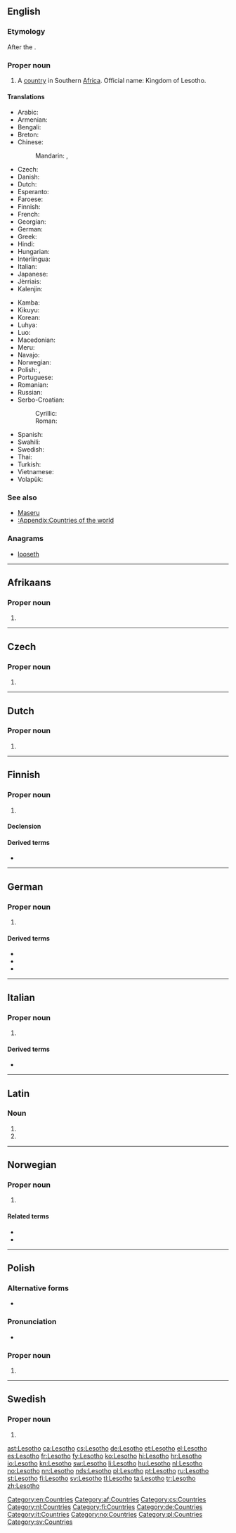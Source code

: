 ==English==
{{wikipedia}}

===Etymology===
After the {{w|Sotho|Sotho people}}.

===Proper noun===
{{en-proper noun}}

# A [[country]] in Southern [[Africa]]. Official name: Kingdom of Lesotho.

====Translations====
{{trans-top|country in Southern Africa}}
* Arabic: {{t-|ar|ليسوتو|m|tr=lisuutu}}
* Armenian: {{t-|hy|Լեսոթո|tr=Lesot'o}}
* Bengali: {{t-|bn|লেসোথো}}
* Breton: {{t-|br|Lesotho}}
* Chinese:
*: Mandarin: {{t-|cmn|萊索托|sc=Hani}}, {{t-|cmn|莱索托|tr=Láisuǒtuō|sc=Hani}}
* Czech: {{t+|cs|Lesotho|n}}
* Danish: {{t-|da|Lesotho}}
* Dutch: {{t+|nl|Lesotho}}
* Esperanto: {{t-|eo|Lesoto}}
* Faroese: {{t|fo|Lesoto|n}}
* Finnish: {{t+|fi|Lesotho}}
* French: {{t+|fr|Lesotho|m}}
* Georgian: {{t-|ka|ლესოთო|tr=lesot'o|sc=Geor}}
* German: {{t+|de|Lesotho}}
* Greek: {{t+|el|Λεσόθο|n|tr=Lesótho}}
* Hindi: {{t+|hi|लेसोथो|tr=lesōthō}}
* Hungarian: {{t-|hu|Lesothó}}
* Interlingua: {{t-|ia|Lesotho}}
* Italian: {{t-|it|Lesotho|m}}
* Japanese: {{t-|ja|レソト|tr=Resoto}}
* Jèrriais: {{tø|roa-jer|Lesotho|m}}
* Kalenjin: {{tø|kln|Lesotho}}
{{trans-mid}}
* Kamba: {{tø|kam|Lesotho}}
* Kikuyu: {{tø|ki|Lesotho}}
* Korean: {{t+|ko|레소토|tr=Lesoto|sc=Hang}}
* Luhya: {{tø|luy|Lesotho}}
* Luo: {{tø|luo|Lesotho}}
* Macedonian: {{t-|mk|Лесото|n|tr=Lesóto}}
* Meru: {{tø|mer|Lesotho}}
* Navajo: {{tø|nv|Sotho Dineʼé bikéyah}}
* Norwegian: {{t+|no|Lesotho}}
* Polish: {{t+|pl|Lesotho|n}}, {{t+|pl|Lesoto|n}}
* Portuguese: {{t+|pt|Lesoto}}
* Romanian: {{t-|ro|Lesotho|n}}
* Russian: {{t-|ru|Лесото|n|tr=Lesóto}} {{indeclinable}}
* Serbo-Croatian:
*: Cyrillic: {{t-|sh|Лесото|m}}
*: Roman: {{t-|sh|Lesoto|m}}
* Spanish: {{t+|es|Lesoto}}
* Swahili: {{t+|sw|Lesoto}}
* Swedish: {{t+|sv|Lesotho}}
* Thai: {{t+|th|เลโซโท}}
* Turkish: {{t+|tr|Lesotho}}
* Vietnamese: {{t-|vi|Lesotho}}
* Volapük: {{t-|vo|Lesotän}}
{{trans-bottom}}

===See also===
* [[Maseru]]
* [[:Appendix:Countries of the world]]

===Anagrams===
* [[looseth#English|looseth]]

[[Category:en:Countries]]

----
==Afrikaans==

===Proper noun===
{{head|af|proper noun}}

# {{l|en|Lesotho}}

[[Category:af:Countries]]

----

==Czech==

===Proper noun===
{{cs-proper noun|g=n}}

# {{l|en|Lesotho}}

[[Category:cs:Countries]]

----

==Dutch==

===Proper noun===
{{nl-proper noun|n}}

# {{l|en|Lesotho}}

[[Category:nl:Countries]]

----

==Finnish==
{{wikipedia|lang=fi}}

===Proper noun===
{{fi-proper noun}}

# {{l|en|Lesotho}}

====Declension====
{{fi-decl-valo|Lesoth|nopl=1}}

====Derived terms====
* {{l|fi|lesotholainen}}

[[Category:fi:Countries]]

----

==German==
{{wikipedia|lang=de}}

===Proper noun===
{{de-proper noun|n}}

# {{l|en|Lesotho}}

====Derived terms====
* {{l|de|Lesother}}
* {{l|de|Lesotherin}}
* {{l|de|lesothisch}}

[[Category:de:Countries]]

----

==Italian==
{{wikipedia|lang=it}}

===Proper noun===
{{it-proper noun|g=m}}

# {{l|en|Lesotho}}

====Derived terms====
* {{l|it|lesothiano}}

[[Category:it:Countries]]

----

==Latin==

===Noun===
{{la-noun-form|Lesothō}}

# {{inflection of|Lesothum|Lesothum|dat|lang=la}}
# {{inflection of|Lesothum|Lesothum|abl|lang=la}}

----

==Norwegian==

===Proper noun===
{{no-proper noun}}

# {{l|en|Lesotho}}

====Related terms====
* {{l|no|lesothoer}}
* {{l|no|lesothisk}}

[[Category:no:Countries]]

----

==Polish==

===Alternative forms===
* {{l|pl|Lesoto}}

===Pronunciation===
* {{IPA|/lɛˈsɔtɔ/|lang=pl}}

===Proper noun===
{{head|pl|proper noun|g=n|indeclinable}}

# {{l|en|Lesotho}}

[[Category:pl:Countries]]

----

==Swedish==

===Proper noun===
{{head|sv|proper noun}}

# {{l|en|Lesotho}}

[[Category:sv:Countries]]

[[ast:Lesotho]]
[[ca:Lesotho]]
[[cs:Lesotho]]
[[de:Lesotho]]
[[et:Lesotho]]
[[el:Lesotho]]
[[es:Lesotho]]
[[fr:Lesotho]]
[[fy:Lesotho]]
[[ko:Lesotho]]
[[hi:Lesotho]]
[[hr:Lesotho]]
[[io:Lesotho]]
[[kn:Lesotho]]
[[sw:Lesotho]]
[[li:Lesotho]]
[[hu:Lesotho]]
[[nl:Lesotho]]
[[no:Lesotho]]
[[nn:Lesotho]]
[[nds:Lesotho]]
[[pl:Lesotho]]
[[pt:Lesotho]]
[[ru:Lesotho]]
[[st:Lesotho]]
[[fi:Lesotho]]
[[sv:Lesotho]]
[[tl:Lesotho]]
[[ta:Lesotho]]
[[tr:Lesotho]]
[[zh:Lesotho]]